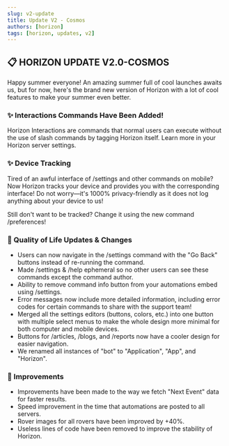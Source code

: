 ```yaml
---
slug: v2-update
title: Update V2 - Cosmos 
authors: [horizon]
tags: [horizon, updates, v2]
---
```


## :clipboard: HORIZON UPDATE V2.0-COSMOS

Happy summer everyone! An amazing summer full of cool launches awaits us, but for now, here's the brand new version of Horizon with a lot of cool features to make your summer even better. 

### :sparkles:  Interactions Commands Have Been Added!
Horizon Interactions are commands that normal users can execute without the use of slash commands by tagging Horizon itself. Learn more in your Horizon server settings.
### :sparkles:  Device Tracking
Tired of an awful interface of /settings and other commands on mobile? Now Horizon tracks your device and provides you with the corresponding interface! Do not worry—it's 1000% privacy-friendly as it does not log anything about your device to us!

Still don't want to be tracked? Change it using the new command  /preferences!

### :rocket:  Quality of Life Updates & Changes
- Users can now navigate in the /settings command with the "Go Back" buttons instead of re-running the command.
- Made /settings & /help ephemeral so no other users can see these commands except the command author.
- Ability to remove command info button from your automations embed using /settings.
- Error messages now include more detailed information, including error codes for certain commands to share with the support team!
- Merged all the settings editors (buttons, colors, etc.) into one button with multiple select menus to make the whole design more minimal for both computer and mobile devices.
- Buttons for /articles, /blogs, and /reports now have a cooler design for easier navigation.
- We renamed all instances of "bot" to "Application", "App", and "Horizon".

### :rocket: Improvements
- Improvements have been made to the way we fetch "Next Event" data for faster results.
- Speed improvement in the time that automations are posted to all servers.
- Rover images for all rovers have been improved by +40%.
- Useless lines of code have been removed to improve the stability of Horizon.

